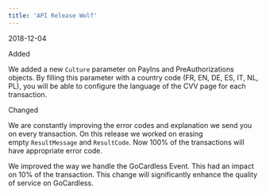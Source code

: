 ```yaml
---  
title: 'API Release Wolf'  
---  
```

<span class="date">2018-12-04</span>  
  
  
<div class="pill pill-green">Added</div>  
  

We added a new `Culture` parameter on PayIns and PreAuthorizations objects. By filling this parameter with a country code (FR, EN, DE, ES, IT, NL, PL), you will be able to configure the language of the CVV page for each transaction.  
<div class="pill pill-purple">Changed</div>  
  

We are constantly improving the error codes and explanation we send you on every transaction. On this release we worked on erasing empty `ResultMessage` and `ResultCode`. Now 100% of the transactions will have appropriate error code.  

We improved the way we handle the GoCardless Event. This had an impact on 10% of the transaction. This change will significantly enhance the quality of service on GoCardless.